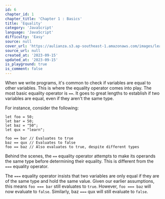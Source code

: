 ```yaml
---
id: 6
chapter_id: 1
chapter_title: 'Chapter 1 : Basics'
title: 'Equality'
category: 'JavaScript'
language: 'JavaScript'
difficulty: 'Easy'
source: null
cover_url: 'https://aulianza.s3.ap-southeast-1.amazonaws.com/images/learn/javascript.webp'
source_url: null
created_at: '2023-09-15'
updated_at: '2023-09-15'
is_playground: true
is_comment: false
---
```


When we write programs, it's common to check if variables are equal to other variables. This is where the equality operator comes into play. The most basic equality operator is `==`. It goes to great lengths to establish if two variables are equal, even if they aren't the same type.

For instance, consider the following:

```
let foo = 50;
let bar = 50;
let baz = "50";
let qux = "learn";
```

```
foo == bar // Evaluates to true
baz == qux // Evaluates to false
foo == baz // Also evaluates to true, despite different types
```

Behind the scenes, the `==` equality operator attempts to make its operands the same type before determining their equality. This is different from the `===` equality operator.

The `===` equality operator insists that two variables are only equal if they are of the same type and hold the same value. Given our earlier assumptions, this means `foo === bar` still evaluates to `true`. However, `foo === baz` will now evaluate to `false`. Similarly, baz `===` qux will still evaluate to `false`.
